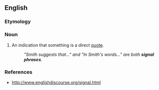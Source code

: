 ==English==

===Etymology===
{{rfe|lang=en}}

===Noun===
{{en-noun|head=[[signal]] [[phrase]]}}

# An indication that something is a direct [[quote]].
#: ''"Smith suggests that..." and "In Smith's words..." are both '''signal phrases'''.''

===References===
*http://www.englishdiscourse.org/signal.html